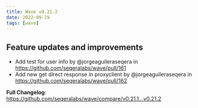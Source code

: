 ```yaml
---
title: Wave v0.21.2
date: 2022-09-29
tags: [wave]
---
```


## Feature updates and improvements

- Add test for user info by @jorgeaguileraseqera in https://github.com/seqeralabs/wave/pull/161
- Add new get direct response in proxyclient by @jorgeaguileraseqera in https://github.com/seqeralabs/wave/pull/162

**Full Changelog**: https://github.com/seqeralabs/wave/compare/v0.21.1...v0.21.2
